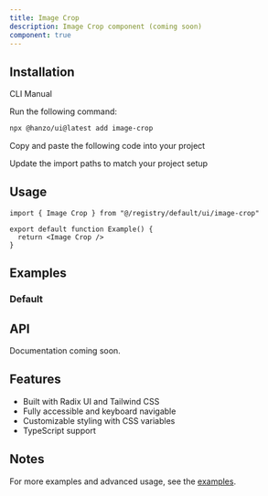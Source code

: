 ```yaml
---
title: Image Crop
description: Image Crop component (coming soon)
component: true
---
```


<ComponentPreview name="image-crop-demo" />

## Installation

<Tabs defaultValue="cli">

<TabsList>
  <TabsTrigger value="cli">CLI</TabsTrigger>
  <TabsTrigger value="manual">Manual</TabsTrigger>
</TabsList>

<TabsContent value="cli">

<Steps>

<Step>Run the following command:</Step>

```bash
npx @hanzo/ui@latest add image-crop
```

</Steps>

</TabsContent>

<TabsContent value="manual">

<Steps>

<Step>Copy and paste the following code into your project</Step>

<ComponentSource name="image-crop" />

<Step>Update the import paths to match your project setup</Step>

</Steps>

</TabsContent>

</Tabs>

## Usage

```tsx
import { Image Crop } from "@/registry/default/ui/image-crop"

export default function Example() {
  return <Image Crop />
}
```

## Examples

### Default

<ComponentPreview name="image-crop-demo" />

## API

Documentation coming soon.

## Features

- Built with Radix UI and Tailwind CSS
- Fully accessible and keyboard navigable
- Customizable styling with CSS variables
- TypeScript support

## Notes

For more examples and advanced usage, see the [examples](/examples).
